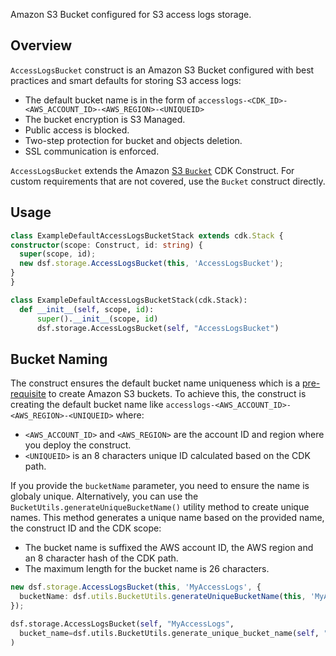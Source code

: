 <!-- This file is generated, do not modify directly, update the README.md in framework/src/storage -->



Amazon S3 Bucket configured for S3 access logs storage.

## Overview

`AccessLogsBucket` construct is an Amazon S3 Bucket configured with best practices and smart defaults for storing S3 access logs:
- The default bucket name is in the form of `accesslogs-<CDK_ID>-<AWS_ACCOUNT_ID>-<AWS_REGION>-<UNIQUEID>`
- The bucket encryption is S3 Managed.
- Public access is blocked.
- Two-step protection for bucket and objects deletion.
- SSL communication is enforced.

`AccessLogsBucket` extends the Amazon [S3 `Bucket`](https://docs.aws.amazon.com/cdk/api/v2/python/aws_cdk.aws_s3/Bucket.html#bucket) CDK Construct. For custom requirements that are not covered, use the `Bucket` construct directly.

## Usage

<Tabs>
  <TabItem value="typescript" label="TypeScript" default>

  ```typescript
class ExampleDefaultAccessLogsBucketStack extends cdk.Stack {
  constructor(scope: Construct, id: string) {
    super(scope, id);
    new dsf.storage.AccessLogsBucket(this, 'AccessLogsBucket');
  }
}
  ```
  
  </TabItem>
  <TabItem value="python" label="Python">

  ```python
class ExampleDefaultAccessLogsBucketStack(cdk.Stack):
    def __init__(self, scope, id):
        super().__init__(scope, id)
        dsf.storage.AccessLogsBucket(self, "AccessLogsBucket")
  ```

  </TabItem>
</Tabs>

## Bucket Naming

The construct ensures the default bucket name uniqueness which is a [pre-requisite](https://docs.aws.amazon.com/AmazonS3/latest/userguide/bucketnamingrules.html) to create Amazon S3 buckets.
To achieve this, the construct is creating the default bucket name like `accesslogs-<AWS_ACCOUNT_ID>-<AWS_REGION>-<UNIQUEID>` where:
* `<AWS_ACCOUNT_ID>` and `<AWS_REGION>` are the account ID and region where you deploy the construct.
* `<UNIQUEID>` is an 8 characters unique ID calculated based on the CDK path.

If you provide the `bucketName` parameter, you need to ensure the name is globaly unique.
Alternatively, you can use the `BucketUtils.generateUniqueBucketName()` utility method to create unique names.
This method generates a unique name based on the provided name, the construct ID and the CDK scope:
* The bucket name is suffixed the AWS account ID, the AWS region and an 8 character hash of the CDK path.
* The maximum length for the bucket name is 26 characters.

<Tabs>
  <TabItem value="typescript" label="TypeScript" default>

  ```typescript
new dsf.storage.AccessLogsBucket(this, 'MyAccessLogs', {
    bucketName: dsf.utils.BucketUtils.generateUniqueBucketName(this, 'MyAccessLogs', 'my-custom-name')
});
  ```
  
  </TabItem>
  <TabItem value="python" label="Python">

  ```python
dsf.storage.AccessLogsBucket(self, "MyAccessLogs",
    bucket_name=dsf.utils.BucketUtils.generate_unique_bucket_name(self, "MyAccessLogs", "my-custom-name")
)
  ```

  </TabItem>
</Tabs>


